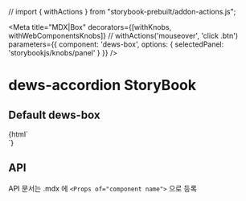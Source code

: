 // import { withActions } from "storybook-prebuilt/addon-actions.js";

<Meta
  title="MDX|Box"
  decorators={[withKnobs, withWebComponentsKnobs]} // withActions('mouseover', 'click .btn')
  parameters={{ component: 'dews-box', options: { selectedPanel: 'storybookjs/knobs/panel' } }}
/>

<!-- 아래는 Doc 부분 -->
# dews-accordion StoryBook

## Default dews-box
<Preview>
  <Story name="dews-box" height="100px">
    {html`
    <div style='width: 360px'>
        <dews-box title='box'>
            <area-item slot="content"></area-item>
        </dews-box>
    </div>
    `}
  </Story>
</Preview>



## API

API 문서는 .mdx 에 `<Props of="component name">` 으로 등록

<Props of="dews-box" />
